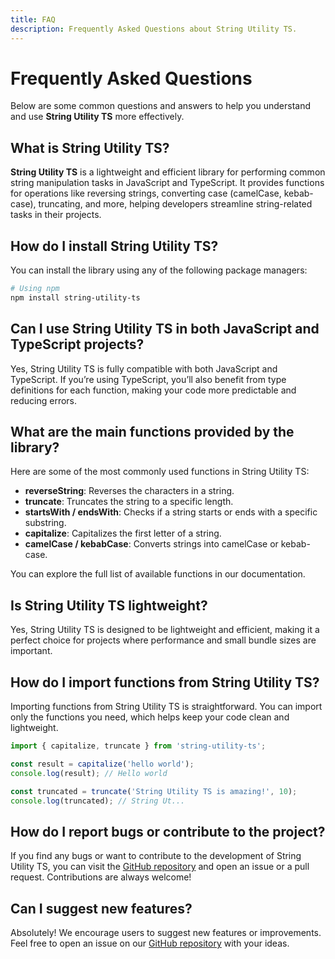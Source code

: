 ```yaml
---
title: FAQ
description: Frequently Asked Questions about String Utility TS.
---
```


# Frequently Asked Questions

Below are some common questions and answers to help you understand and use **String Utility TS** more effectively.

## What is String Utility TS?

**String Utility TS** is a lightweight and efficient library for performing common string manipulation tasks in JavaScript and TypeScript. It provides functions for operations like reversing strings, converting case (camelCase, kebab-case), truncating, and more, helping developers streamline string-related tasks in their projects.

## How do I install String Utility TS?

You can install the library using any of the following package managers:

```bash
# Using npm
npm install string-utility-ts
```
## Can I use String Utility TS in both JavaScript and TypeScript projects?
Yes, String Utility TS is fully compatible with both JavaScript and TypeScript. If you’re using TypeScript, you’ll also benefit from type definitions for each function, making your code more predictable and reducing errors.

## What are the main functions provided by the library?
Here are some of the most commonly used functions in String Utility TS:

- **reverseString**: Reverses the characters in a string.
- **truncate**: Truncates the string to a specific length.
- **startsWith / endsWith**: Checks if a string starts or ends with a specific substring.
- **capitalize**: Capitalizes the first letter of a string.
- **camelCase / kebabCase**: Converts strings into camelCase or kebab-case.

You can explore the full list of available functions in our documentation.

## Is String Utility TS lightweight?
Yes, String Utility TS is designed to be lightweight and efficient, making it a perfect choice for projects where performance and small bundle sizes are important.

## How do I import functions from String Utility TS?
Importing functions from String Utility TS is straightforward. You can import only the functions you need, which helps keep your code clean and lightweight.

```jsx showLineNumbers {8}
import { capitalize, truncate } from 'string-utility-ts';

const result = capitalize('hello world');
console.log(result); // Hello world

const truncated = truncate('String Utility TS is amazing!', 10);
console.log(truncated); // String Ut...
```

## How do I report bugs or contribute to the project?
If you find any bugs or want to contribute to the development of String Utility TS, you can visit the [GitHub repository](https://github.com/gurrudev/string-utility.git) and open an issue or a pull request. Contributions are always welcome!

## Can I suggest new features?
Absolutely! We encourage users to suggest new features or improvements. Feel free to open an issue on our [GitHub repository](https://github.com/gurrudev/string-utility.git) with your ideas.

